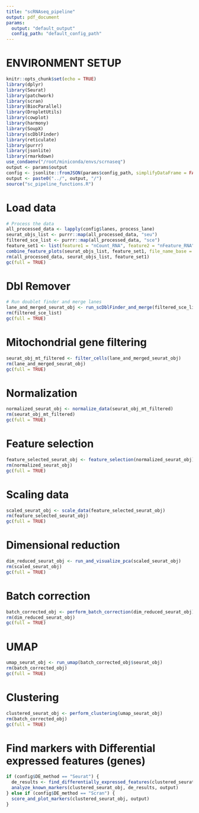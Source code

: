 ```yaml
---
title: "scRNAseq_pipeline"
output: pdf_document
params:
  output: "default_output" 
  config_path: "default_config_path" 
---
```


# ENVIRONMENT SETUP

```r
knitr::opts_chunk$set(echo = TRUE)
library(dplyr)
library(Seurat)
library(patchwork)
library(scran)
library(BiocParallel)
library(DropletUtils)
library(cowplot)
library(harmony)
library(SoupX)
library(scDblFinder)
library(reticulate)
library(purrr)
library(jsonlite)
library(rmarkdown)
use_condaenv("/root/miniconda/envs/scrnaseq")
output <- params$output
config <- jsonlite::fromJSON(params$config_path, simplifyDataFrame = FALSE)
output <- paste0("../", output, "/")
source("sc_pipeline_functions.R")
```

# Load data
```r
# Process the data
all_processed_data <- lapply(config$lanes, process_lane)
seurat_objs_list <- purrr::map(all_processed_data, "seu")
filtered_sce_list <- purrr::map(all_processed_data, "sce")
feature_set1 <- list(feature1 = "nCount_RNA", feature2 = "nFeature_RNA")
combine_feature_plots(seurat_objs_list, feature_set1, file_name_base = "post_soupx_qc")
rm(all_processed_data, seurat_objs_list, feature_set1)
gc(full = TRUE)
```

# Dbl Remover
```r
# Run doublet finder and merge lanes
lane_and_merged_seurat_obj <- run_scDblFinder_and_merge(filtered_sce_list)
rm(filtered_sce_list)
gc(full = TRUE)
```

# Mitochondrial gene filtering
```r
seurat_obj_mt_filtered <- filter_cells(lane_and_merged_seurat_obj)
rm(lane_and_merged_seurat_obj)
gc(full = TRUE)
```

# Normalization
```r
normalized_seurat_obj <- normalize_data(seurat_obj_mt_filtered)
rm(seurat_obj_mt_filtered)
gc(full = TRUE)
```

# Feature selection
```r
feature_selected_seurat_obj <- feature_selection(normalized_seurat_obj)
rm(normalized_seurat_obj)
gc(full = TRUE)
```

# Scaling data
```r
scaled_seurat_obj <- scale_data(feature_selected_seurat_obj)
rm(feature_selected_seurat_obj)
gc(full = TRUE)
```

# Dimensional reduction
```r
dim_reduced_seurat_obj <- run_and_visualize_pca(scaled_seurat_obj)
rm(scaled_seurat_obj)
gc(full = TRUE)
```

# Batch correction
```r
batch_corrected_obj <- perform_batch_correction(dim_reduced_seurat_obj)
rm(dim_reduced_seurat_obj)
gc(full = TRUE)
```

# UMAP
```r
umap_seurat_obj <- run_umap(batch_corrected_obj$seurat_obj)
rm(batch_corrected_obj)
gc(full = TRUE)
```

# Clustering 
```r
clustered_seurat_obj <- perform_clustering(umap_seurat_obj)
rm(batch_corrected_obj)
gc(full = TRUE)
```

# Find markers with Differential expressed features (genes)
```r
if (config$DE_method == "Seurat") {
  de_results <- find_differentially_expressed_features(clustered_seurat_obj)
  analyze_known_markers(clustered_seurat_obj, de_results, output)
} else if (config$DE_method == "Scran") {
  score_and_plot_markers(clustered_seurat_obj, output)
}
```